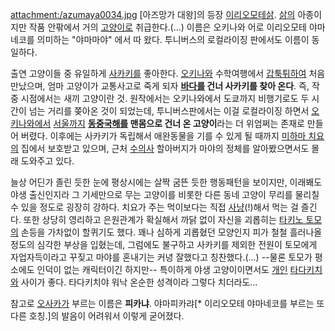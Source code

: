 attachment:/azumaya0034.jpg
[아즈망가 대왕]의 등장 [[이리오모테삵]]. [[삵]]의 아종이지만 작품 안팎에서 거의 [[고양이]]로 취급한다.(...) 이름은 오키나와 어로 이리오모테 야마네코를 의미하는 "야마마야" 에서 따 왔다. 투니버스의 로컬라이징 판에서도 이름이 동일하다.

출연 고양이들 중 유일하게 [[사카키(아즈망가 대왕)|사카키]]를 좋아한다. [[오키나와]] 수학여행에서 [[갑툭튀]]하여 처음 만났으며, 엄마 고양이가 교통사고로 죽게 되자 '''[[바다]]를 건너 사카키를 찾아 온다'''. 즉, 작중 시점에서는 새끼 고양이란 것. 원작에서는 오키나와에서 도쿄까지 비행기로도 두 시간이 넘는 거리를 쫒아온 것이 되었는데, 투니버스판에서는 이걸 로컬라이징 하면서 [[오키나와]]에서 [[서울]]까지 '''[[동중국해]]를 맨몸으로 건너 온 고양이'''라는 더 위엄쩌는 존재로 만들어 버렸다. 이후에는 사카키가 독립해서 애완동물을 기를 수 있게 될 때까지 [[미하마 치요]]의 집에서 보호받고 있으며, 근처 [[수의사]] 할아버지가 마야의 정체를 알아봤으면서도 몰래 도와주고 있다.

늘상 어딘가 졸린 듯한 눈에 평상시에는 살짝 굼뜬 듯한 행동패턴을 보이지만, 이래봬도 야생 출신인지라 그 기세만으로 무는 고양이를 비롯한 다른 동네 고양이 무리를 물리칠 수 있을 정도로 굉장히 강하다. 치요가 주는 먹이보다는 직접 [[사냥]](!)해서 먹는 걸 즐긴다. 또한 상당히 영리하고 은원관계가 확실해서 까닭 없이 자신을 괴롭히는 [[타키노 토모]]의 손등을 가차없이 할퀴기도 했다. 꽤나 심하게 괴롭혔던 모양인지 피가 철철 흘러나올 정도의 심각한 부상을 입혔는데, 그럼에도 불구하고 사카키를 제외한 전원이 토모에게 자업자득이라고 꾸짖고 마야를 혼내기는 커녕 잘했다고 칭찬했다.(…) --물론 토모가 평소에도 인덕이 없는 캐릭터이긴 하지만-- 특이하게 야생 고양이이면서도 [[개]]인 [[타다키치]]와 사이가 좋다. 타다키치야 워낙 온순한 성격이라 그렇다 치더라도...

참고로 [[카스가 아유무|오사카]]가 부르는 이름은 '''피카냐'''.  야마피카랴[* 이리오모테 야마네코를 부르는 또다른 호칭.]의 발음이 어려워서 이렇게 굳어졌다.
